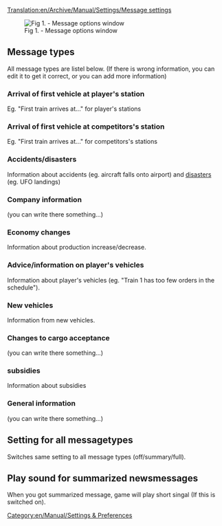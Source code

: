 [[Translation:en/Archive/Manual/Settings/Message settings]]
[[Category:en/Manual/Settings & Preferences]]

[[File:en/Archive/Manual/Settings/Messageoptions.png|center|frame|Fig 1. - Message options window]]

== Message types ==

All message types are listel below. (If there is wrong information, you can edit it to get it correct, or you can add more information)

=== Arrival of first vehicle at player's station ===

Eg. "First train arrives at..." for player's stations

=== Arrival of first vehicle at competitors's station ===

Eg. "First train arrives at..." for competitors's stations

=== Accidents/disasters ===

Information about accidents (eg. aircraft falls onto airport) and [[en/Manual/Disasters|disasters]] (eg. UFO landings)

=== Company information ===

(you can write there something...)

=== Economy changes ===

Information about production increase/decrease.

=== Advice/information on player's vehicles ===

Information about player's vehicles (eg. "Train 1 has too few orders in the schedule").

=== New vehicles ===

Information from new vehicles.

=== Changes to cargo acceptance ===

(you can write there something...)

=== subsidies ===

Information about subsidies

=== General information ===

(you can write there something...)

== Setting for all messagetypes ==

Switches same setting to all message types (off/summary/full).

== Play sound for summarized newsmessages ==

When you got summarized message, game will play short singal (If this is switched on).